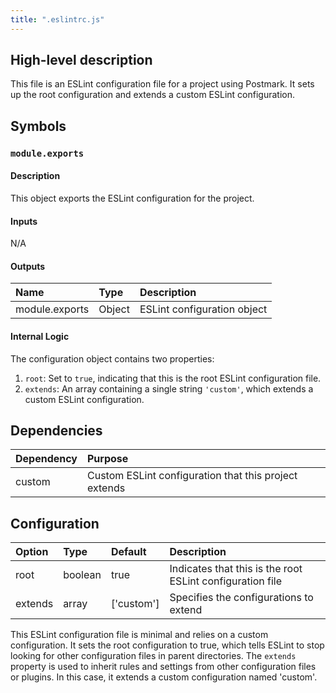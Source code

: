 ```yaml
---
title: ".eslintrc.js"
---
```


## High-level description
This file is an ESLint configuration file for a project using Postmark. It sets up the root configuration and extends a custom ESLint configuration.

## Symbols

### `module.exports`
#### Description
This object exports the ESLint configuration for the project.

#### Inputs
N/A

#### Outputs
| Name | Type | Description |
|:-----|:-----|:------------|
| module.exports | Object | ESLint configuration object |

#### Internal Logic
The configuration object contains two properties:
1. `root`: Set to `true`, indicating that this is the root ESLint configuration file.
2. `extends`: An array containing a single string `'custom'`, which extends a custom ESLint configuration.

## Dependencies
| Dependency | Purpose |
|:-----------|:--------|
| custom | Custom ESLint configuration that this project extends |

## Configuration
| Option | Type | Default | Description |
|:-------|:-----|:--------|:------------|
| root | boolean | true | Indicates that this is the root ESLint configuration file |
| extends | array | ['custom'] | Specifies the configurations to extend |

This ESLint configuration file is minimal and relies on a custom configuration. It sets the root configuration to true, which tells ESLint to stop looking for other configuration files in parent directories. The `extends` property is used to inherit rules and settings from other configuration files or plugins. In this case, it extends a custom configuration named 'custom'.